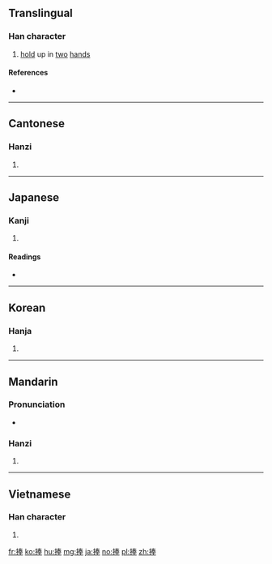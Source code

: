 ==Translingual==

===Han character===
{{Han char|rn=64|rad=手|as=08|sn=11|four=5505<sub>3</sub>|canj=手手大手 (QQKQ)|ids=⿰[[扌]][[奉]]}}

# [[hold]] up in [[two]] [[hand]]s

====References====
* {{Han ref|kx=0434.330|dkj=12189|dj=0784.130|hdz=31890.080|uh=6367|ud=25447|bh=B1B7|bd=45495}}

----

==Cantonese==

===Hanzi===
{{yue-hanzi|jyut=[[bung2]], [[fung2]], [[pung2]]|y=bung2, fung2, pung2}}

# {{defn|lang=yue|sort=手08}}

----

==Japanese==

===Kanji===
{{ja-kanji|grade=|rs=手08}}

# {{defn|lang=ja|sort=手08}}

====Readings====
* {{ja-readings|on=[[ほう]] (hō)|kun=[[ささげる]] (sasageru)}}

----

==Korean==

===Hanja===
{{ko-hanja|hangeul=봉|eumhun=|rv=bong|mr=pong|y=pong}}

# {{defn|lang=ko|sort=手08}}

----

==Mandarin==

===Pronunciation===
* {{audio|Zh-peng.ogg|Audio|lang=cmn}}

===Hanzi===
{{cmn-hanzi|pin=[[pěng]] ([[peng3]])|wg=p'eng<sup>3</sup>}}

# {{defn|lang=cmn|sort=手08}}

----

==Vietnamese==

===Han character===
{{vi-hantu|[[bổng]], [[bồng]], [[phủng]]|rs=手08}}

# {{defn|lang=vi|sort=手08}}

[[fr:捧]]
[[ko:捧]]
[[hu:捧]]
[[mg:捧]]
[[ja:捧]]
[[no:捧]]
[[pl:捧]]
[[zh:捧]]